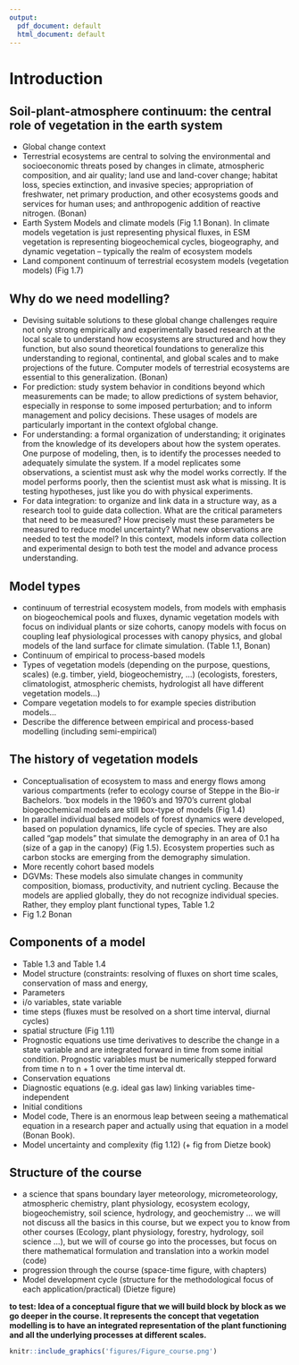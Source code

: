 ```yaml
---
output:
  pdf_document: default
  html_document: default
---
```


\mainmatter

# Introduction {#intro}
## Soil-plant-atmosphere continuum: the central role of vegetation in the earth system
- Global change context
- Terrestrial ecosystems are central to solving the environmental and socioeconomic threats posed by changes in climate, atmospheric composition, and air quality; land use and land-cover change; habitat loss, species extinction, and invasive species; appropriation of freshwater, net primary production, and other ecosystems goods and services for human uses; and anthropogenic addition of reactive nitrogen. (Bonan)
- Earth System Models and climate models (Fig 1.1 Bonan). In climate models vegetation is just representing physical fluxes, in ESM vegetation is representing biogeochemical cycles, biogeography, and dynamic vegetation – typically the realm of ecosystem models
- Land component  continuum of terrestrial ecosystem models (vegetation models) (Fig 1.7)

## Why do we need modelling?
- Devising suitable solutions to these global change challenges require not only strong empirically and experimentally based research at the local scale to understand how ecosystems are structured and how they function, but also sound theoretical foundations to generalize this understanding to regional, continental, and global scales and to make projections of the future. Computer models of terrestrial ecosystems are essential to this generalization. (Bonan)
- For prediction: study system behavior in conditions beyond which measurements can be made; to allow predictions of system behavior, especially in response to some imposed perturbation; and to inform management and policy decisions. These usages of models are particularly important in the context ofglobal change.
- For understanding: a formal organization of understanding; it originates from the knowledge of its developers about how the system operates. One purpose of modeling, then, is to identify the processes needed to adequately simulate the system. If a model replicates some observations, a scientist must ask why the model works correctly. If the model performs poorly, then the scientist
must ask what is missing. It is testing hypotheses, just like you do with physical experiments. 
- For data integration: to organize and link data in a structure way,  as a research tool to guide data collection. What are the critical parameters that need to be measured? How precisely must these parameters be measured to reduce model uncertainty? What new observations are needed to test the model? In this context, models inform data collection and experimental design to both test the model and advance process understanding.

## Model types
- continuum of terrestrial ecosystem models, from models with emphasis on biogeochemical pools and fluxes, dynamic vegetation models with focus on individual plants or size cohorts, canopy models with focus on coupling leaf physiological processes with canopy physics, and global models of the land surface for climate simulation. (Table 1.1, Bonan)
- Continuum of empirical to process-based models
- Types of vegetation models (depending on the purpose, questions, scales) (e.g. timber, yield, biogeochemistry, …) (ecologists, foresters, climatologist, atmospheric chemists, hydrologist all have different vegetation models…)
- Compare vegetation models to for example species distribution models…
- Describe the difference between empirical and process-based modelling (including semi-empirical)

## The history of vegetation models
- Conceptualisation of ecosystem to mass and energy flows among various compartments  (refer to ecology course of Steppe in the Bio-ir Bachelors.  ‘box models in the 1960’s and 1970’s  current global biogeochemical models are still box-type of models (Fig 1.4)
- In parallel individual based models of forest dynamics were developed, based on population dynamics, life cycle of species. They are also called “gap models” that simulate the demography in an area of 0.1 ha (size of a gap in the canopy) (Fig 1.5). Ecosystem properties such as carbon stocks are emerging from the demography simulation.
- More recently  cohort based models
- DGVMs: These models also simulate changes in community composition, biomass, productivity, and nutrient cycling. Because the models are applied globally, they do not recognize individual species. Rather, they employ plant functional types, Table 1.2
- Fig 1.2 Bonan

## Components of a model
- Table 1.3 and Table 1.4
- Model structure (constraints: resolving of fluxes on short time scales, conservation of mass and energy, 
- Parameters
- i/o variables, state variable
- time steps (fluxes must be resolved on a short time interval, diurnal cycles) 
- spatial structure (Fig 1.11)
- Prognostic equations use time derivatives to describe the change in a state variable and are integrated forward in time from some initial condition. Prognostic variables must be numerically stepped forward from time n to n + 1 over the time interval dt.
- Conservation equations
- Diagnostic equations (e.g. ideal gas law) linking variables time-independent
- Initial conditions
- Model code, There is an enormous leap between seeing a mathematical equation in a research paper and actually using that equation in a model (Bonan Book).
- Model uncertainty and complexity (fig 1.12) (+ fig from Dietze book)

## Structure of the course
- a science that spans boundary layer meteorology, micrometeorology, atmospheric chemistry, plant physiology, ecosystem ecology, biogeochemistry, soil science, hydrology, and geochemistry …  we will not discuss all the basics in this course, but we expect you to know from other courses (Ecology, plant physiology, forestry, hydrology, soil science …), but we will of course go into the processes, but focus on there mathematical formulation and translation into a workin model (code)
- progression through the course (space-time figure, with chapters)
- Model development cycle (structure for the methodological focus of each application/practical) (Dietze figure)

**to test: Idea of a conceptual figure that we will build block by block as we go deeper in the course. It represents the concept that vegetation modelling is to have an integrated representation of the plant functioning and all the underlying processes at different scales. **

```r
knitr::include_graphics('figures/Figure_course.png')
```